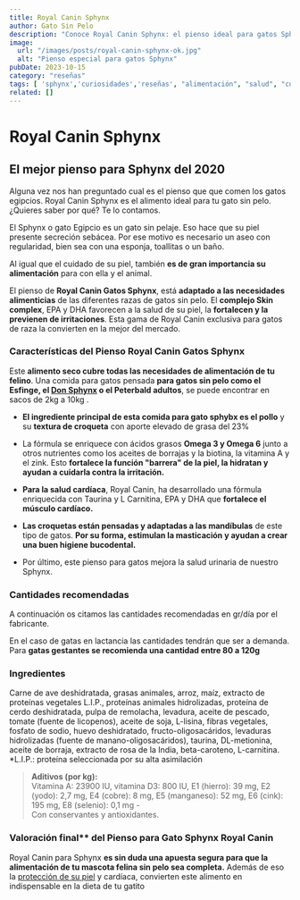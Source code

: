 ```yaml
---
title: Royal Canin Sphynx
author: Gato Sin Pelo
description: "Conoce Royal Canin Sphynx: el pienso ideal para gatos Sphynx, enriquecido para nutrir su piel única y mantener su salud óptima."
image:
  url: "/images/posts/royal-canin-sphynx-ok.jpg"
  alt: "Pienso especial para gatos Sphynx"
pubDate: 2023-10-15
category: "reseñas"
tags: [ 'sphynx','curiosidades','reseñas', "alimentación", "salud", "cuidados" ]
related: []
---
```






# Royal Canin Sphynx

## **El mejor pienso para Sphynx del 2020**

Alguna vez nos han preguntado cual es el pienso que que comen los gatos egipcios. Royal Canin Sphynx es el alimento ideal para tu gato sin pelo. ¿Quieres saber por qué? Te lo contamos.

El Sphynx o gato Egipcio es un gato sin pelaje. Eso hace que su piel presente secreción sebácea. Por ese motivo es necesario un aseo con regularidad, bien sea con una esponja, toallitas o un baño.

Al igual que el cuidado de su piel, también **es de gran importancia su alimentación** para con ella y el animal.

El pienso de **Royal Canin Gatos Sphynx**, está **adaptado a las necesidades alimenticias** de las diferentes razas de gatos sin pelo. El **complejo Skin complex**, EPA y DHA favorecen a la salud de su piel, la **fortalecen y la previenen de irritaciones**. Esta gama de Royal Canin exclusiva para gatos de raza la convierten en la mejor del mercado.

<BannerSingleProduct url={productos.url} product={productos.product} image_url={productImage} chars={productos.caracteristicas}/>





### **Características del Pienso Royal Canin Gatos Sphynx**

Este **alimento seco cubre todas las necesidades de alimentación de tu felino**. Una comida para gatos pensada **para gatos sin pelo como el Esfinge, el [Don Sphynx](https://gatosinpelo.com/don-sphynx/) o el Peterbald adultos**, se puede encontrar en sacos de 2kg a 10kg .

- **El ingrediente principal de esta comida para gato sphybx es el pollo** y su **textura de croqueta** con aporte elevado de grasa del 23%

- La fórmula se enriquece con ácidos grasos **Omega 3 y Omega 6** junto a otros nutrientes como los aceites de borrajas y la biotina, la vitamina A y el zink. Esto **fortalece la función "barrera" de la piel, la hidratan y ayudan a cuidarla contra la irritación.**

- **Para la salud cardíaca**, Royal Canin, ha desarrollado una fórmula enriquecida con Taurina y L Carnitina, EPA y DHA que **fortalece el músculo cardíaco.**

- **Las croquetas están pensadas y adaptadas a las mandíbulas** de este tipo de gatos. **Por su forma, estimulan la masticación y ayudan a crear una buen higiene bucodental.**

- Por último, este pienso para gatos mejora la salud urinaria de nuestro Sphynx.



### **Cantidades recomendadas**

A continuación os citamos las cantidades recomendadas en gr/día por el fabricante.

<Table/>




En el caso de gatas en lactancia las cantidades tendrán que ser a demanda. Para **gatas gestantes se recomienda una cantidad entre 80 a 120g**

### Ingredientes

Carne de ave deshidratada, grasas animales, arroz, maíz, extracto de proteínas vegetales L.I.P., proteínas animales hidrolizadas, proteína de cerdo deshidratada, pulpa de remolacha, levadura, aceite de pescado, tomate (fuente de licopenos), aceite de soja, L-lisina, fibras vegetales, fosfato de sodio, huevo deshidratado, fructo-oligosacáridos, levaduras hidrolizadas (fuente de manano-oligosacáridos), taurina, DL-metionina, aceite de borraja, extracto de rosa de la India, beta-caroteno, L-carnitina.  
\*L.I.P.: proteína seleccionada por su alta asimilación

>**Aditivos (por kg):**  
Vitamina A: 23900 IU, vitamina D3: 800 IU, E1 (hierro): 39 mg, E2 (yodo): 2,7 mg, E4 (cobre): 8 mg, E5 (manganeso): 52 mg, E6 (cink): 195 mg, E8 (selenio): 0,1 mg -   
Con conservantes y antioxidantes.



### Valoración final** del Pienso para Gato Sphynx Royal Canin

Royal Canin para Sphynx **es sin duda una apuesta segura para que la alimentación de tu mascota felina sin pelo sea completa.** Además de eso la [protección de su piel](http://localhost:4321/blog/cuidados-piel-gato-sphynx/) y cardíaca, convierten este alimento en indispensable en la dieta de tu gatito

<BannerSingleProduct url={productos.url} product={productos.product} image_url={productImage} chars={productos.caracteristicas}/>




